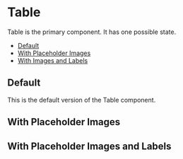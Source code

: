 
<Meta of={GridStories} />

# Table

Table is the primary component. It has one possible state.

- [Default](#default)
- [With Placeholder Images](#placeholder)
- [With Images and Labels](#placeholderlabels)

<a id="default" />

## Default

This is the default version of the Table component.

<Canvas of={GridStories.Default} />

<a id="placeholder" />

## With Placeholder Images

<Canvas of={GridStories.WithPlaceholderImages} />

<a id="placeholderlabels" />

## With Placeholder Images and Labels

<Canvas of={GridStories.WithImagesAndLabels} />
